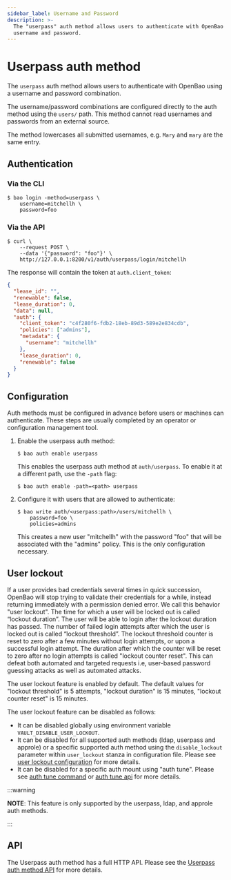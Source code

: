 ```yaml
---
sidebar_label: Username and Password
description: >-
  The "userpass" auth method allows users to authenticate with OpenBao using a
  username and password.
---
```


# Userpass auth method

The `userpass` auth method allows users to authenticate with OpenBao using
a username and password combination.

The username/password combinations are configured directly to the auth
method using the `users/` path. This method cannot read usernames and
passwords from an external source.

The method lowercases all submitted usernames, e.g. `Mary` and `mary` are the
same entry.

## Authentication

### Via the CLI

```shell-session
$ bao login -method=userpass \
    username=mitchellh \
    password=foo
```

### Via the API

```shell-session
$ curl \
    --request POST \
    --data '{"password": "foo"}' \
    http://127.0.0.1:8200/v1/auth/userpass/login/mitchellh
```

The response will contain the token at `auth.client_token`:

```json
{
  "lease_id": "",
  "renewable": false,
  "lease_duration": 0,
  "data": null,
  "auth": {
    "client_token": "c4f280f6-fdb2-18eb-89d3-589e2e834cdb",
    "policies": ["admins"],
    "metadata": {
      "username": "mitchellh"
    },
    "lease_duration": 0,
    "renewable": false
  }
}
```

## Configuration

Auth methods must be configured in advance before users or machines can
authenticate. These steps are usually completed by an operator or configuration
management tool.

1. Enable the userpass auth method:

   ```shell-session
   $ bao auth enable userpass
   ```

   This enables the userpass auth method at `auth/userpass`. To enable it at a different path, use the `-path` flag:

   ```shell-session
   $ bao auth enable -path=<path> userpass
   ```

1. Configure it with users that are allowed to authenticate:

   ```shell-session
   $ bao write auth/<userpass:path>/users/mitchellh \
       password=foo \
       policies=admins
   ```

   This creates a new user "mitchellh" with the password "foo" that will be
   associated with the "admins" policy. This is the only configuration
   necessary.

## User lockout

If a user provides bad credentials several times in quick succession,
OpenBao will stop trying to validate their credentials for a while, instead returning immediately
with a permission denied error. We call this behavior "user lockout". The time for which
a user will be locked out is called “lockout duration”. The user will be able to login after the lockout
duration has passed. The number of failed login attempts after which the user is locked out is called
“lockout threshold”. The lockout threshold counter is reset to zero after a few minutes without login attempts,
or upon a successful login attempt. The duration after which the counter will be reset to zero
after no login attempts is called "lockout counter reset". This can defeat both automated and targeted requests
i.e, user-based password guessing attacks as well as automated attacks.

The user lockout feature is enabled by default. The default values for "lockout threshold" is 5 attempts,
"lockout duration" is 15 minutes, "lockout counter reset" is 15 minutes.

The user lockout feature can be disabled as follows:
- It can be disabled globally using environment variable `VAULT_DISABLE_USER_LOCKOUT`.
- It can be disabled for all supported auth methods (ldap, userpass and approle) or a specific supported auth method using the `disable_lockout`
  parameter within `user_lockout` stanza in configuration file.
  Please see [user lockout configuration](/docs/configuration/user-lockout#user_lockout-stanza) for more details.
- It can be disabled for a specific auth mount using "auth tune". Please see [auth tune command](/docs/commands/auth/tune)
  or [auth tune api](/api-docs/system/auth#tune-auth-method) for more details.

:::warning

**NOTE**: This feature is only supported by the userpass, ldap, and approle auth methods.

:::

## API

The Userpass auth method has a full HTTP API. Please see the [Userpass auth
method API](/api-docs/auth/userpass) for more details.
